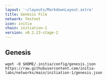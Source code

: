 ```yaml
---
layout: '~/layouts/MarkdownLayout.astro'
title: Genesis File
network: Testnet
icon: initia
chain: initiation-1
version: v0.2.23-stage-2
---
```

## Genesis 

```
wget -O $HOME/.initia/config/genesis.json https://raw.githubusercontent.com/initia-labs/networks/main/initiation-1/genesis.json
```
